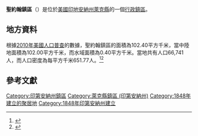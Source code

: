 {{noteTA
|G1=USState
|G2=地名
|G3=Unit
}}
{{Infobox settlement
|official_name            = 聖約翰鎮區
|native_name = St. John Township
|settlement_type          = [[行政鎮區|行政鎮區]]
|image_skyline            = 
|imagesize                = 
|image_map                = Map highlighting St. John Township, Lake County, Indiana.svg
|mapsize                  = 250px
|pushpin_map  =USA Indiana
|pushpin_label = 聖約翰鎮區
|pushpin_label_position   = top
|pushpin_map_caption      = 聖約翰鎮區在印地安納州的位置
|subdivision_type         = [[世界政區索引|國家]]
|subdivision_type1        = [[美国州份|州份]]
|subdivision_type2        = [[印地安納州行政区划|縣]]
|subdivision_name         = [[美国|美国]]
|subdivision_name1        = [[印地安納州|印地安納州]]
|subdivision_name2        = [[萊克縣_(印地安納州)|萊克縣]]
|elevation_ft             = 679
|elevation_m              = 207
|timezone                 = 
|area_total_km2           = 102.40
|area_land_km2            = 102.00
|area_water_km2           = 0.40
|area_total_sq_mi         = 
|area_land_sq_mi          = 
|area_water_sq_mi         = 
|population_as_of         = [[2010年美國人口普查|2010]]
|population_footnotes     = 
|population_total         = 66741
|population_density_km2   = auto
|population_density_sq_mi = auto
|utc_offset               = 
|coordinates              = {{coord|41|28|36|N|87|27|45|W|display=inline,title}}
| coor_pinpoint           = 
| coordinates_footnotes   = 
|timezone_DST             = 
|utc_offset_DST           = 
|postal_code_type         = [[美國郵區編號|郵區編號]]
|postal_code              = 
|area_code                = 
|blank_name = [[地名信息系统|GNIS ID]]
|blank_info = 453819
}}
'''聖約翰鎮區'''（{{lang-en|Saint Township}}）是位於[[美國|美國]][[印地安納州|印地安納州]][[萊克縣_(印地安納州)|萊克縣]]的一個[[行政鎮區|行政鎮區]]。

== 地方資料 ==
根據[[2010年美國人口普查|2010年美國人口普查]]的數據，聖約翰鎮區的面積為102.40平方千米，當中陸地面積為102.00平方千米，而水域面積為0.40平方千米。當地共有人口66,741人，而人口密度為每平方千米651.77人。<ref name="GR8">{{cite web|url=http://factfinder2.census.gov|publisher=[[美国人口调查局|美国人口调查局]]|accessdate=2011-05-14|title=American FactFinder|archive-date=2013-09-11|archive-url=https://web.archive.org/web/20130911234518/http://factfinder2.census.gov/|dead-url=no}}</ref><ref>{{cite web|url=https://www.citypopulation.de/en/usa/indiana/admin/|title=USA: Indiana (Counties and Townships) - City Population|accessdate=2020-07-31|archive-date=2020-04-22|archive-url=https://web.archive.org/web/20200422090607/https://www.citypopulation.de/en/usa/indiana/admin/|dead-url=no}}</ref>

== 參考文獻 ==
{{reflist}}

{{萊克縣 (印地安納州)}}

{{DEFAULTSORT:Saint Township}}
[[Category:印第安納州鎮區|Category:印第安納州鎮區]]
[[Category:萊克縣鎮區_(印第安納州)|Category:萊克縣鎮區 (印第安納州)]]
[[Category:1848年建立的聚居地|Category:1848年建立的聚居地]]
[[Category:1848年印第安納州建立|Category:1848年印第安納州建立]]

{{Indiana-geo-stub}}